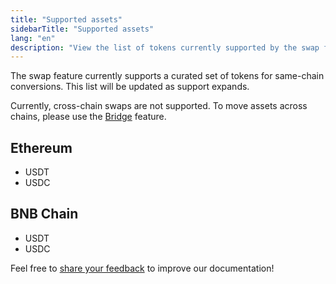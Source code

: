 ```yaml
---
title: "Supported assets"
sidebarTitle: "Supported assets"
lang: "en"
description: "View the list of tokens currently supported by the swap feature."
---
```


The swap feature currently supports a curated set of tokens for same-chain conversions. This list will be updated as support expands.

<Info>Currently, cross-chain swaps are not supported. To move assets across chains, please use the [Bridge](/en/apps/bridge/introduction) feature.</Info>

## Ethereum
- USDT
- USDC

## BNB Chain
- USDT
- USDC

<Tip>Feel free to [share your feedback](https://forms.zohopublic.com/cobo/form/DocumentFeedbackForm/formperma/QvLOhxJv1_JMsJ-1dleZ8Itb_7rzN-LtgvsDdxosoVI?referrername=manuals) to improve our documentation!</Tip>